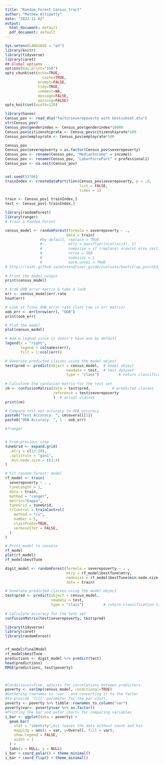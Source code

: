 ---
title: "Random_Forest_Census_tract"
author: "Mathew Attipetty"
date: "2022-11-02"
output:
  html_document: default
  pdf_document: default
---


```{r knitr_init, echo=FALSE, cache=FALSE,include=FALSE}
Sys.setenv(LANGUAGE = "en")
library(knitr)
library(tidyverse)
library(caret)
## Global options
options(max.print="150") 
opts_chunk$set(echo=TRUE,
	             cache=TRUE,
               prompt=FALSE,
               tidy=TRUE,
               comment=NA,
               message=FALSE,
               warning=FALSE)
opts_knit$set(width=120)
```

```{r}
library(haven)
Census_pov <- read_dta("factorseverepoverty with bestsubset.dta")
str(Census_pov)
Census_pov$genderindex <- Census_pov$genderindex*10000
Census_pov$citizenshiprate <- Census_pov$citizenshiprate*100
Census_pov$employrate <- Census_pov$employrate*100

Census_pov
Census_pov$severepoverty = as.factor(Census_pov$severepoverty)
Census_pov <- rename(Census_pov, "MedianIncome" = income1)
Census_pov <- rename(Census_pov, "LaborForcePart" = professional1)
Census_pov <- na.omit(Census_pov)


set.seed(53706)
trainIndex <- createDataPartition(Census_pov$severepoverty, p = .8, 
                                  list = FALSE, 
                                  times = 1)

train <- Census_pov[ trainIndex,]
test <- Census_pov[-trainIndex,]

```



```{r}
library(randomForest)
library(ranger)
# Train a Random Forest

census_model <- randomForest(formula = severepoverty ~ ., 
                            data = train)
                #by default, replace = TRUE
                #            mtry = max(floor(ncol(x)/3), 1)
                #            sampsize = if (replace) nrow(x) else ceiling(.632*nrow(x))
                #            ntree = 500
                #            nodesize = 1
                #            norm.votes = TRUE
# http://rasbt.github.io/mlxtend/user_guide/evaluate/bootstrap_point632_score/
          
# Print the model output                             
print(census_model)
```

```{r}
# Grab OOB error matrix & take a look
err <- census_model$err.rate
head(err)

# Look at final OOB error rate (last row in err matrix)
oob_err <- err[nrow(err), "OOB"]
print(oob_err)

# Plot the model
plot(census_model)

# Add a legend since it doesn't have one by default
legend(x = "right", 
       legend = colnames(err),
       fill = 1:ncol(err))
```


```{r}
# Generate predicted classes using the model object
test$pred <- predict(object = census_model,  # model object 
                            newdata = test,  # test dataset
                            type = "class")         # return classification labels
                            
# Calculate the confusion matrix for the test set
cm <- confusionMatrix(data = test$pred,          # predicted classes
                      reference = test$severepoverty
                      )  # actual classes
print(cm)

# Compare test set accuracy to OOB accuracy
paste0("Test Accuracy: ", cm$overall[1])
paste0("OOB Accuracy: ", 1 - oob_err)
```


```{r}
#?ranger


# From previous step
tuneGrid <- expand.grid(
  .mtry = c(12:20),
  .splitrule = "gini",
  .min.node.size = c(1:4)
)

# Fit random forest: model
rf_model <- train(
  severepoverty ~ . ,
  tuneLength = 1,
  data = train, 
  method = "ranger",
  metric="Kappa",
  tuneGrid = tuneGrid,
  trControl = trainControl(
    method = "cv", 
    number = 5,
    classProbs=TRUE,
    verboseIter = FALSE,
  )
)

# Print model to console
rf_model
plot(rf_model)
rf_model$bestTune
```


```{r}
digit_model <- randomForest(formula = severepoverty ~ . ,
                            mtry = rf_model$bestTune$mtry,
                            nodesize = rf_model$bestTune$min.node.size,
                            data = train)

# Generate predicted classes using the model object
test$pred <- predict(object = census_model,
                     newdata = test,  
                     type = "class")         # return classification labels
                            
# Calculate accuracy for the test set
confusionMatrix(test$severepoverty, test$pred)
```
```{r}
library(tidyverse)
library(caret)
library(randomForest)


rf_model$finalModel
rf_model$bestTune
predictions <- digit_model %>% predict(test)
head(predictions)
RMSE(predictions, test$poverty)




```

```{r}
#Conditional=True, adjusts for correlations between predictors.
poverty <- varImp(census_model, conditional=TRUE)
#Gathering rownames in 'var'  and converting it to the factor
#to provide 'fill' parameter for the bar chart. 
poverty <- poverty %>% tibble::rownames_to_column("var") 
poverty$var<- poverty$var %>% as.factor()
#Plotting the bar and polar charts for comparing variables
i_bar <- ggplot(data = poverty) + 
  geom_bar(
    stat = "identity",#it leaves the data without count and bin
    mapping = aes(x = var, y=Overall, fill = var), 
    show.legend = FALSE,
    width = 1
  ) + 
  labs(x = NULL, y = NULL)
i_bar + coord_polar() + theme_minimal()
i_bar + coord_flip() + theme_minimal()
```



